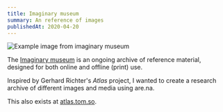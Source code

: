 ```yaml
---
title: Imaginary museum
summary: An reference of images
publishedAt: 2020-04-20
---
```


![Example image from imaginary museum](/imaginary-museum.jpg)

The [Imaginary museum](https://are.na/tom/imaginary-museum) is an ongoing archive of reference material, designed for both online and offline (print) use.

Inspired by Gerhard Richter's _Atlas_ project, I wanted to create a research archive of different images and media using are.na.

This also exists at [atlas.tom.so](https://atlas.tom.so).
